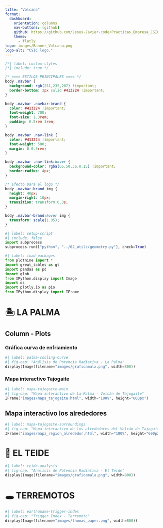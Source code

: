 ---
title: "Volcana"
format: 
  dashboard:
    orientation: columns
    nav-buttons: [github]
    github: https://github.com/Jesus-Javier-code/Practicas_Empresa_CSIC.git
    theme:
      - flatly
logo: images/Banner_Volcana.png
logo-alt: "CSIC logo."
---

```{css}
/*| label: custom-styles
/*| include: true */

/* ==== ESTILOS PRINCIPALES ==== */
body .navbar {
  background: rgb(251,235,207) !important;
  border-bottom: 3px solid #413224 !important;
}

body .navbar .navbar-brand {
  color: #413224 !important;
  font-weight: 700;
  font-size: 1.3rem;
  padding: 0.5rem 1rem;
}

body .navbar .nav-link {
  color: #413224 !important;
  font-weight: 500;
  margin: 0 0.3rem;
}

body .navbar .nav-link:hover {
  background-color: rgba(65,50,36,0.15) !important;
  border-radius: 4px;
}

/* Efecto para el logo */
body .navbar-brand img {
  height: 40px;
  margin-right: 10px;
  transition: transform 0.3s;
}

body .navbar-brand:hover img {
  transform: scale(1.05);
}
```

```{python}
#| label: setup-script
#| include: false
import subprocess
subprocess.run(["python", "../02_utils/geometry.py"], check=True)
```
```{python}
#| label: load-packages
from plotnine import *
import great_tables as gt
import pandas as pd
import glob
from IPython.display import Image
import os
import plotly.io as pio
from IPython.display import IFrame
```


# 🏝️ LA PALMA
## Column - Plots
### Gráfica curva de enfriamiento
```{python}
#| label: palma-cooling-curve
#| fig-cap: "Análisis de Potencia Radiativa - La Palma"
display(Image(filename="images/graficamala.png", width=800))
```
### Mapa interactivo Tajogaite
```{python}
#| label: mapa-tajogaite-main
#| fig-cap: "Mapa interactivo de La Palma - Volcán de Tajogaite"
IFrame("images/mapa_tajogaite.html", width="100%", height="600px")
```

## Mapa interactivo los alrededores
```{python}
#| label: mapa-tajogaite-surroundings
#| fig-cap: "Mapa interactivo de los alrededores del Volcán de Tajogaite"
IFrame("images/mapa_region_alrededor.html", width="100%", height="600px")
```

# 🌋 EL TEIDE

```{python}
#| label: teide-analysis
#| fig-cap: "Análisis de Potencia Radiativa - El Teide"
display(Image(filename="images/graficamala.png", width=800))
```

# 🕳️ TERREMOTOS

```{python}
#| label: earthquake-trigger-index
#| fig-cap: "Trigger Index - Terremoto"
display(Image(filename="images/thomas_paper.png", width=800))
```

